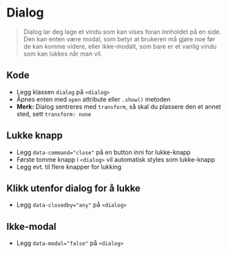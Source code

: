 
<Meta of={stories} />

# Dialog

>Dialog lar deg lage et vindu som kan vises foran innholdet på en side. Den kan enten være modal, som betyr at brukeren må gjøre noe før de kan komme videre, eller ikke-modalt, som bare er et vanlig vindu som kan lukkes når man vil.

## Kode
- Legg klassen `dialog` på `<dialog>`
- Åpnes enten med `open` attribute eller `.show()` metoden
- **Merk:** Dialog sentreres med `transform`, så skal du plassere den et annet sted, sett `transform: none`
<Canvas of={stories.Default} />

## Lukke knapp
- Legg `data-command="close"` på en button inni for lukke-knapp
- Første tomme knapp i `<dialog>` vil automatisk styles som lukke-knapp
- Legg evt. til flere knapper for lukking
<Canvas of={stories.WithClose} />

## Klikk utenfor dialog for å lukke
- Legg `data-closedby="any"` på `<dialog>`
<Canvas of={stories.WithBackdropClose} />

## Ikke-modal
- Legg `data-modal="false"` på `<dialog>`
<Canvas of={stories.WithoutBackdrop} />

<CssVariables component="dialog" exclude="divider" />